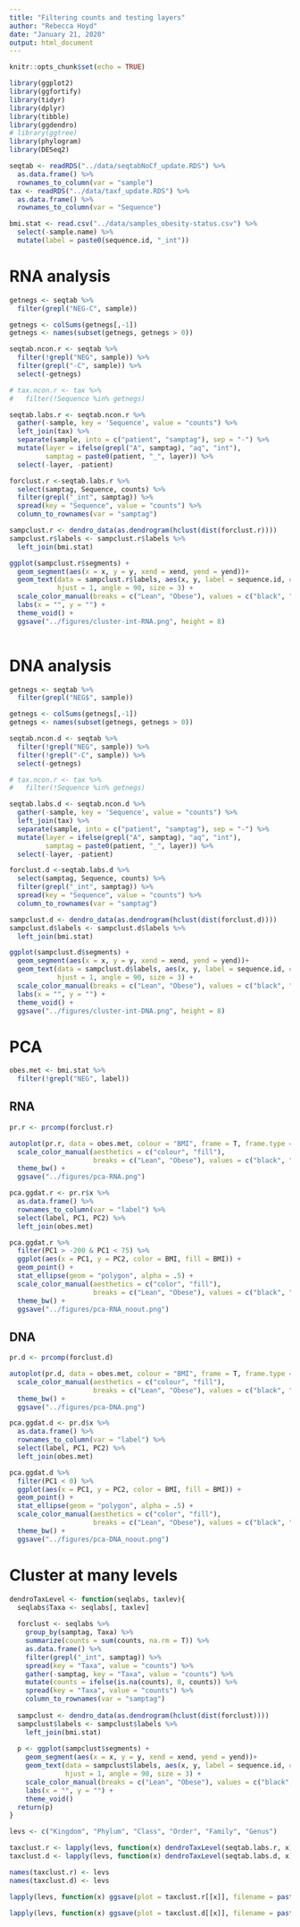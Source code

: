 ```yaml
---
title: "Filtering counts and testing layers"
author: "Rebecca Hoyd"
date: "January 21, 2020"
output: html_document
---
```


```r
knitr::opts_chunk$set(echo = TRUE)

library(ggplot2)
library(ggfortify)
library(tidyr)
library(dplyr)
library(tibble)
library(ggdendro)
# library(ggtree)
library(phylogram)
library(DESeq2)
```

```r
seqtab <- readRDS("../data/seqtabNoCf_update.RDS") %>%
  as.data.frame() %>%
  rownames_to_column(var = "sample")
tax <- readRDS("../data/taxf_update.RDS") %>%
  as.data.frame() %>%
  rownames_to_column(var = "Sequence")

bmi.stat <- read.csv("../data/samples_obesity-status.csv") %>%
  select(-sample.name) %>%
  mutate(label = paste0(sequence.id, "_int"))
```


# RNA analysis

```r
getnegs <- seqtab %>%
  filter(grepl("NEG-C", sample))

getnegs <- colSums(getnegs[,-1])
getnegs <- names(subset(getnegs, getnegs > 0))
```

```r
seqtab.ncon.r <- seqtab %>%
  filter(!grepl("NEG", sample)) %>%
  filter(grepl("-C", sample)) %>%
  select(-getnegs)

# tax.ncon.r <- tax %>%
#   filter(!Sequence %in% getnegs)
```

```r
seqtab.labs.r <- seqtab.ncon.r %>%
  gather(-sample, key = 'Sequence', value = "counts") %>%
  left_join(tax) %>%
  separate(sample, into = c("patient", "samptag"), sep = "-") %>%
  mutate(layer = ifelse(grepl("A", samptag), "aq", "int"),
         samptag = paste0(patient, "_", layer)) %>%
  select(-layer, -patient)


```

```r
forclust.r <-seqtab.labs.r %>%
  select(samptag, Sequence, counts) %>%
  filter(grepl("_int", samptag)) %>%
  spread(key = "Sequence", value = "counts") %>%
  column_to_rownames(var = "samptag")

sampclust.r <- dendro_data(as.dendrogram(hclust(dist(forclust.r))))
sampclust.r$labels <- sampclust.r$labels %>%
  left_join(bmi.stat)

ggplot(sampclust.r$segments) + 
  geom_segment(aes(x = x, y = y, xend = xend, yend = yend))+
  geom_text(data = sampclust.r$labels, aes(x, y, label = sequence.id, color = BMI),
            hjust = 1, angle = 90, size = 3) +
  scale_color_manual(breaks = c("Lean", "Obese"), values = c("black", "red")) +
  labs(x = "", y = "") +
  theme_void() +
  ggsave("../figures/cluster-int-RNA.png", height = 8)
  
```
# DNA analysis

```r
getnegs <- seqtab %>%
  filter(grepl("NEG$", sample))

getnegs <- colSums(getnegs[,-1])
getnegs <- names(subset(getnegs, getnegs > 0))
```

```r
seqtab.ncon.d <- seqtab %>%
  filter(!grepl("NEG", sample)) %>%
  filter(!grepl("-C", sample)) %>%
  select(-getnegs)

# tax.ncon.r <- tax %>%
#   filter(!Sequence %in% getnegs)
```

```r
seqtab.labs.d <- seqtab.ncon.d %>%
  gather(-sample, key = 'Sequence', value = "counts") %>%
  left_join(tax) %>%
  separate(sample, into = c("patient", "samptag"), sep = "-") %>%
  mutate(layer = ifelse(grepl("A", samptag), "aq", "int"),
         samptag = paste0(patient, "_", layer)) %>%
  select(-layer, -patient)


```

```r
forclust.d <-seqtab.labs.d %>%
  select(samptag, Sequence, counts) %>%
  filter(grepl("_int", samptag)) %>%
  spread(key = "Sequence", value = "counts") %>%
  column_to_rownames(var = "samptag")

sampclust.d <- dendro_data(as.dendrogram(hclust(dist(forclust.d))))
sampclust.d$labels <- sampclust.d$labels %>%
  left_join(bmi.stat)

ggplot(sampclust.d$segments) + 
  geom_segment(aes(x = x, y = y, xend = xend, yend = yend))+
  geom_text(data = sampclust.d$labels, aes(x, y, label = sequence.id, color = BMI),
            hjust = 1, angle = 90, size = 3) +
  scale_color_manual(breaks = c("Lean", "Obese"), values = c("black", "red")) +
  labs(x = "", y = "") +
  theme_void() +
  ggsave("../figures/cluster-int-DNA.png", height = 8)
```

# PCA

```r
obes.met <- bmi.stat %>%
  filter(!grepl("NEG", label))
```

## RNA
```r
pr.r <- prcomp(forclust.r)

autoplot(pr.r, data = obes.met, colour = "BMI", frame = T, frame.type = "norm") +
  scale_color_manual(aesthetics = c("colour", "fill"),
                     breaks = c("Lean", "Obese"), values = c("black", "red")) +
  theme_bw() +
  ggsave("../figures/pca-RNA.png")
```

```r
pca.ggdat.r <- pr.r$x %>%
  as.data.frame() %>%
  rownames_to_column(var = "label") %>%
  select(label, PC1, PC2) %>%
  left_join(obes.met)

pca.ggdat.r %>%
  filter(PC1 > -200 & PC1 < 75) %>%
  ggplot(aes(x = PC1, y = PC2, color = BMI, fill = BMI)) +
  geom_point() +
  stat_ellipse(geom = "polygon", alpha = .5) +
  scale_color_manual(aesthetics = c("color", "fill"),
                     breaks = c("Lean", "Obese"), values = c("black", "red")) +
  theme_bw() +
  ggsave("../figures/pca-RNA_noout.png")
```

## DNA

```r
pr.d <- prcomp(forclust.d)

autoplot(pr.d, data = obes.met, colour = "BMI", frame = T, frame.type = "norm") +
  scale_color_manual(aesthetics = c("colour", "fill"),
                     breaks = c("Lean", "Obese"), values = c("black", "red")) +
  theme_bw() +
  ggsave("../figures/pca-DNA.png")
```

```r
pca.ggdat.d <- pr.d$x %>%
  as.data.frame() %>%
  rownames_to_column(var = "label") %>%
  select(label, PC1, PC2) %>%
  left_join(obes.met)

pca.ggdat.d %>%
  filter(PC1 < 0) %>%
  ggplot(aes(x = PC1, y = PC2, color = BMI, fill = BMI)) +
  geom_point() +
  stat_ellipse(geom = "polygon", alpha = .5) +
  scale_color_manual(aesthetics = c("color", "fill"),
                     breaks = c("Lean", "Obese"), values = c("black", "red")) +
  theme_bw() +
  ggsave("../figures/pca-DNA_noout.png")
```

# Cluster at many levels

```r
dendroTaxLevel <- function(seqlabs, taxlev){
  seqlabs$Taxa <- seqlabs[, taxlev]
  
  forclust <- seqlabs %>%
    group_by(samptag, Taxa) %>%
    summarize(counts = sum(counts, na.rm = T)) %>%
    as.data.frame() %>%
    filter(grepl("_int", samptag)) %>%
    spread(key = "Taxa", value = "counts") %>%
    gather(-samptag, key = "Taxa", value = "counts") %>%
    mutate(counts = ifelse(is.na(counts), 0, counts)) %>%
    spread(key = "Taxa", value = "counts") %>%
    column_to_rownames(var = "samptag")
  
  sampclust <- dendro_data(as.dendrogram(hclust(dist(forclust))))
  sampclust$labels <- sampclust$labels %>%
    left_join(bmi.stat)
  
  p <- ggplot(sampclust$segments) + 
    geom_segment(aes(x = x, y = y, xend = xend, yend = yend))+
    geom_text(data = sampclust$labels, aes(x, y, label = sequence.id, color = BMI),
              hjust = 1, angle = 90, size = 3) +
    scale_color_manual(breaks = c("Lean", "Obese"), values = c("black", "red")) +
    labs(x = "", y = "") +
    theme_void()
  return(p)
}
```

```r
levs <- c("Kingdom", "Phylum", "Class", "Order", "Family", "Genus")

taxclust.r <- lapply(levs, function(x) dendroTaxLevel(seqtab.labs.r, x))
taxclust.d <- lapply(levs, function(x) dendroTaxLevel(seqtab.labs.d, x))

names(taxclust.r) <- levs
names(taxclust.d) <- levs
```

```r
lapply(levs, function(x) ggsave(plot = taxclust.r[[x]], filename = paste0("../figures/dendrogram_RNA_", x, ".png"), device = "png", height = 8))

lapply(levs, function(x) ggsave(plot = taxclust.d[[x]], filename = paste0("../figures/dendrogram_DNA_", x, ".png"), device = "png", height = 8))
```
